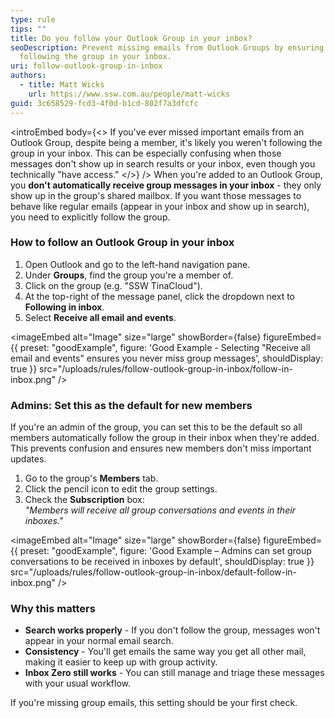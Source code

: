 ```yaml
---
type: rule
tips: ""
title: Do you follow your Outlook Group in your inbox?
seoDescription: Prevent missing emails from Outlook Groups by ensuring you're
  following the group in your inbox.
uri: follow-outlook-group-in-inbox
authors:
  - title: Matt Wicks
    url: https://www.ssw.com.au/people/matt-wicks
guid: 3c658529-fcd3-4f0d-b1cd-802f7a3dfcfc
---
```

<introEmbed
  body={<>
If you've ever missed important emails from an Outlook Group, despite being a member, it's likely you weren't following the group in your inbox. This can be especially confusing when those messages don't show up in search results or your inbox, even though you technically "have access."
  </>}
/>
When you're added to an Outlook Group, you **don't automatically receive group messages in your inbox** - they only show up in the group's shared mailbox. If you want those messages to behave like regular emails (appear in your inbox and show up in search), you need to explicitly follow the group.

### How to follow an Outlook Group in your inbox

1. Open Outlook and go to the left-hand navigation pane.
2. Under **Groups**, find the group you're a member of.
3. Click on the group (e.g. "SSW TinaCloud").
4. At the top-right of the message panel, click the dropdown next to **Following in inbox**.
5. Select **Receive all email and events**.

<imageEmbed
  alt="Image"
  size="large"
  showBorder={false}
  figureEmbed={{
    preset: "goodExample",
    figure: 'Good Example - Selecting "Receive all email and events" ensures you never miss group messages',
    shouldDisplay: true
  }}
  src="/uploads/rules/follow-outlook-group-in-inbox/follow-in-inbox.png"
/>

### Admins: Set this as the default for new members

If you're an admin of the group, you can set this to be the default so all members automatically follow the group in their inbox when they're added. This prevents confusion and ensures new members don't miss important updates.

1. Go to the group's **Members** tab.
2. Click the pencil icon to edit the group settings.
3. Check the **Subscription** box:\
   *"Members will receive all group conversations and events in their inboxes."*

<imageEmbed
  alt="Image"
  size="large"
  showBorder={false}
  figureEmbed={{
    preset: "goodExample",
    figure: 'Good Example – Admins can set group conversations to be received in inboxes by default',
    shouldDisplay: true
  }}
  src="/uploads/rules/follow-outlook-group-in-inbox/default-follow-in-inbox.png"
/>

### Why this matters

* **Search works properly** - If you don't follow the group, messages won't appear in your normal email search.
* **Consistency** - You'll get emails the same way you get all other mail, making it easier to keep up with group activity.
* **Inbox Zero still works** - You can still manage and triage these messages with your usual workflow.

If you're missing group emails, this setting should be your first check.
